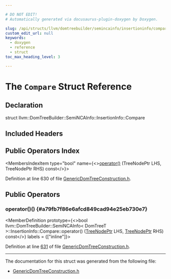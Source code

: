 ```yaml
---

# DO NOT EDIT!
# Automatically generated via docusaurus-plugin-doxygen by Doxygen.

slug: /api/structs/llvm/domtreebuilder/semincainfo/insertioninfo/compare
custom_edit_url: null
keywords:
  - doxygen
  - reference
  - struct
toc_max_heading_level: 3

---
```





# The `Compare` Struct Reference

<DoxygenPage pluginConfig={pluginConfig}>



## Declaration

<CodeBlock>struct llvm::DomTreeBuilder::SemiNCAInfo::InsertionInfo::Compare</CodeBlock>

## Included Headers

<IncludesList>
<IncludesListItem
  filePath="llvm/Support/GenericDomTreeConstruction.h"
  permalink="/docs/api/files/include/include/llvm/include/llvm/support/genericdomtreeconstruction-h"
  isLocal="true" />
</IncludesList>

## Public Operators Index

<MembersIndex>

<MembersIndexItem
  type="bool"
  name={<><a href="#a79fb7f86e6afcd849cad94e25eb730e7">operator()</a> (TreeNodePtr LHS, TreeNodePtr RHS) const</>}>
</MembersIndexItem>

</MembersIndex>


Definition at line 630 of file <a href="/docs/api/files/include/include/llvm/include/llvm/support/genericdomtreeconstruction-h">GenericDomTreeConstruction.h</a>.

<SectionDefinition>

## Public Operators

### operator()() {#a79fb7f86e6afcd849cad94e25eb730e7}

<MemberDefinition
  prototype={<>bool llvm::DomTreeBuilder::SemiNCAInfo&lt; DomTreeT &gt;::InsertionInfo::Compare::operator() (<a href="/docs/api/structs/llvm/domtreebuilder/semincainfo/#ab841529e1d6fd801bdeb291409119aef">TreeNodePtr</a> LHS, <a href="/docs/api/structs/llvm/domtreebuilder/semincainfo/#ab841529e1d6fd801bdeb291409119aef">TreeNodePtr</a> RHS) const</>}
  labels = {["inline"]}>

Definition at line <a href="/docs/api/files/include/include/llvm/include/llvm/support/genericdomtreeconstruction-h/#l00631">631</a> of file <a href="/docs/api/files/include/include/llvm/include/llvm/support/genericdomtreeconstruction-h">GenericDomTreeConstruction.h</a>.
</MemberDefinition>

</SectionDefinition>

<hr/>

The documentation for this struct was generated from the following file:

<ul>
<li><a href="/docs/api/files/include/include/llvm/include/llvm/support/genericdomtreeconstruction-h">GenericDomTreeConstruction.h</a></li>
</ul>

</DoxygenPage>
